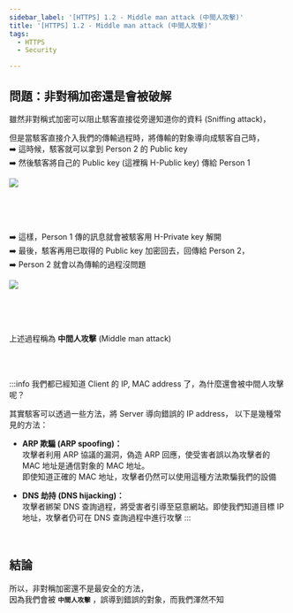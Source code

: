 ```yaml
---
sidebar_label: '[HTTPS] 1.2 - Middle man attack (中間人攻擊)'
title: '[HTTPS] 1.2 - Middle man attack (中間人攻擊)'
tags:
  - HTTPS
  - Security

---
```




## 問題：非對稱加密還是會被破解

雖然非對稱式加密可以阻止駭客直接從旁邊知道你的資料 (Sniffing attack)，<br />

但是當駭客直接介入我們的傳輸過程時，將傳輸的對象導向成駭客自己時，<br />
:arrow_right: 這時候，駭客就可以拿到 Person 2 的 Public key <br />
:arrow_right: 然後駭客將自己的 Public key (這裡稱 H-Public key) 傳給 Person 1 <br />

<img src="/img/middle-man-stealing-key.png" />

<br /><br /><br />

:arrow_right: 這樣，Person 1 傳的訊息就會被駭客用 H-Private key 解開 <br />
:arrow_right: 最後，駭客再用已取得的 Public key 加密回去，回傳給 Person 2， <br />
:arrow_right: Person 2 就會以為傳輸的過程沒問題

<img src="/img/middle-man-attack.png" />

<br /><br /><br />


上述過程稱為 **中間人攻擊** (Middle man attack)


<br /><br />

:::info 我們都已經知道 Client 的 IP, MAC address 了，為什麼還會被中間人攻擊呢？

其實駭客可以透過一些方法，將 Server 導向錯誤的 IP address，
以下是幾種常見的方法：

- **ARP 欺騙 (ARP spoofing)：** <br />
	攻擊者利用 ARP 協議的漏洞，偽造 ARP 回應，使受害者誤以為攻擊者的 MAC 地址是通信對象的 MAC 地址。 <br />
  即使知道正確的 MAC 地址，攻擊者仍然可以使用這種方法欺騙我們的設備

- **DNS 劫持 (DNS hijacking)：** <br />
	攻擊者綁架 DNS 查詢過程，將受害者引導至惡意網站。即使我們知道目標 IP 地址，攻擊者仍可在 DNS 查詢過程中進行攻擊
:::



<br />

## 結論

所以，非對稱加密還不是最安全的方法，<br />
因為我們會被 **`中間人攻擊`** ，誤導到錯誤的對象，而我們渾然不知